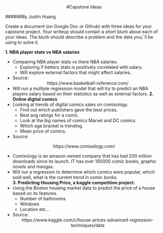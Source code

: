 <center>
#Capstone Ideas
</center>


######By Justin Huang

Create a document (on Google Doc or Github) with three ideas for your capstone project. Your writeup should contain a short blurb about each of your ideas. The blurb should describe a problem and the data you¡¯ll be using to solve it.


**1. NBA player stats vs NBA salaries **

* Comparing NBA player stats vs there NBA salaries.  
    + Exploring if betters stats is positively correlated with salary.
    + Will explore external factors that might affect salaries.
    
    
    
* Source:
<center>https://www.basketball-reference.com/</center>
* Will run a multiple regression model that will try to predict an NBA players salary based on their statistics as well as external factors. 
**2. Online digital comics **
* Looking at trends of digital comics sales on comixology.
    + Find out which publishers gave the best prices.
    + Best avg ratings for a comic.
    + Look at the big names of comics Marvel and DC comics.
    + Which age bracket is trending.   
    + Mean price of comics.  
    
    
    
* Source:
    
<center>https://www.comixology.com/</center>
* Comixology is an amazon owned company that has had 200 million downloads since its launch.  IT has over 100000 comic books, graphic novels and mangas. 
* Will run a regression to determine which comics were popular, which sold well, what is the current trend in comic books.  
**3. Predicting Housing Price, a kaggle competition project. **
* Using the Boston housing market data to predict the price of a house based on its features.  
    + Number of bathrooms
    + Windows
    + Location etc...
    
    
* Source:
<center>https://www.kaggle.com/c/house-prices-advanced-regression-techniques/data</center>